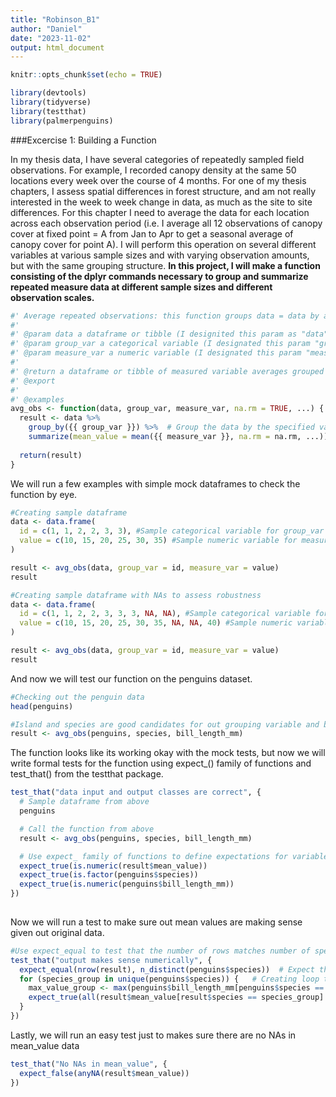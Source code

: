 ```yaml
---
title: "Robinson_B1"
author: "Daniel"
date: "2023-11-02"
output: html_document
---
```


```r
knitr::opts_chunk$set(echo = TRUE)
```

```r
library(devtools)
library(tidyverse)
library(testthat)
library(palmerpenguins)
```

###Excercise 1: Building a Function

In my thesis data, I have several categories of repeatedly sampled field observations. For example, I recorded canopy density at the same 50 locations every week over the course of 4 months. For one of my thesis chapters, I assess spatial differences in forest structure, and am not really interested in the week to week change in data, as much as the site to site differences. For this chapter I need to average the data for each location across each observation period (i.e. I average all 12 observations of canopy cover at fixed point = A from Jan to Apr to get a seasonal average of canopy cover for point A). I will perform this operation on several different variables at various sample sizes and with varying observation amounts, but with the same grouping structure. **In this project, I will make a function consisting of the dplyr commands necessary to group and summarize repeated measure data at different sample sizes and different observation scales.**

``` r
#' Average repeated observations: this function groups data = data by a categorical group variable = group_var to determine the average of a given numeric variable = measure_var
#'
#' @param data a dataframe or tibble (I designited this param as "data" as that seems to be industry standard)
#' @param group_var a categorical variable (I designated this param "group_var" as opposed to var1 or something less descriptive as group_var helps to clarify the variables type as categorical and its role in the function)
#' @param measure_var a numeric variable (I designated this param "measure_var" as opposed to var2 or something less descriptive as measure_var helps to clarify the variables type as numeric and its role in the function)
#'
#' @return a dataframe or tibble of measured variable averages grouped by group variable
#' @export
#'
#' @examples
avg_obs <- function(data, group_var, measure_var, na.rm = TRUE, ...) { #added na.rm = TRUE to ignore NA as the default
  result <- data %>%
    group_by({{ group_var }}) %>%  # Group the data by the specified variable
    summarize(mean_value = mean({{ measure_var }}, na.rm = na.rm, ...))  # Calculate the mean of the specified measure variable
  
  return(result)
}

```

We will run a few examples with simple mock dataframes to check the function by eye.

```r
#Creating sample dataframe 
data <- data.frame(
  id = c(1, 1, 2, 2, 3, 3), #Sample categorical variable for group_var
  value = c(10, 15, 20, 25, 30, 35) #Sample numeric variable for measure_var
)

result <- avg_obs(data, group_var = id, measure_var = value)
result

```

```r
#Creating sample dataframe with NAs to assess robustness
data <- data.frame(
  id = c(1, 1, 2, 2, 3, 3, 3, NA, NA), #Sample categorical variable for group_var
  value = c(10, 15, 20, 25, 30, 35, NA, NA, 40) #Sample numeric variable for measure_var
)

result <- avg_obs(data, group_var = id, measure_var = value)
result
```

And now we will test our function on the penguins dataset.

``` r
#Checking out the penguin data 
head(penguins)

#Island and species are good candidates for out grouping variable and bill_depth_mm or any of the numeric variables can be averaged:
result <- avg_obs(penguins, species, bill_length_mm)
```


The function looks like its working okay with the mock tests, but now we will write formal tests for the function using expect_() family of functions and test_that() from the testthat package.

```r
test_that("data input and output classes are correct", {
  # Sample dataframe from above
  penguins

  # Call the function from above
  result <- avg_obs(penguins, species, bill_length_mm)

  # Use expect_ family of functions to define expectations for variable class
  expect_true(is.numeric(result$mean_value))
  expect_true(is.factor(penguins$species))
  expect_true(is.numeric(penguins$bill_length_mm))
})
  
```

Now we will run a test to make sure out mean values are making sense given out original data.

```r
#Use expect_equal to test that the number of rows matches number of species and test that the mean values of the result make sense given the values from the original data 
test_that("output makes sense numerically", {
  expect_equal(nrow(result), n_distinct(penguins$species))  # Expect the number of rows in the result to match the number of species
  for (species_group in unique(penguins$species)) {   # Creating loop to check that mean_value of result is less than the maximum value for each group
    max_value_group <- max(penguins$bill_length_mm[penguins$species == species_group], na.rm = TRUE)
    expect_true(all(result$mean_value[result$species == species_group] < max_value_group))
  }
})

```

Lastly, we will run an easy test just to makes sure there are no NAs in mean_value data

```r
test_that("No NAs in mean_value", {
  expect_false(anyNA(result$mean_value))
})
```
